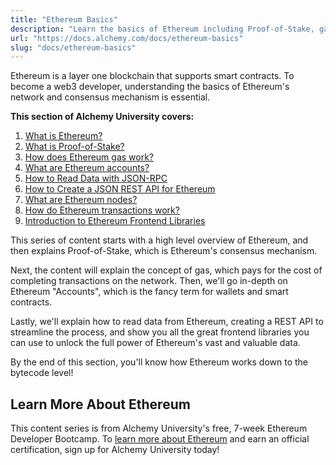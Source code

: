 ```yaml
---
title: "Ethereum Basics"
description: "Learn the basics of Ethereum including Proof-of-Stake, gas, accounts, nodes, transactions, frontend libraries, and how to access data with JSON-RPC."
url: "https://docs.alchemy.com/docs/ethereum-basics"
slug: "docs/ethereum-basics"
---
```



Ethereum is a layer one blockchain that supports smart contracts. To become a web3 developer, understanding the basics of Ethereum's network and consensus mechanism is essential.

**This section of Alchemy University covers:**

1. [What is Ethereum?](/docs/what-is-ethereum)
2. [What is Proof-of-Stake?](/docs/what-is-proof-of-stake)
3. [How does Ethereum gas work?](/docs/ethereum-gas)
4. [What are Ethereum accounts?](/docs/ethereum-accounts)
5. [How to Read Data with JSON-RPC](/docs/how-to-read-data-with-json-rpc)
6. [How to Create a JSON REST API for Ethereum](/docs/create-json-rest-api)
7. [What are Ethereum nodes?](/docs/ethereum-nodes)
8. [How do Ethereum transactions work?](/docs/how-ethereum-transactions-work)
9. [Introduction to Ethereum Frontend Libraries](/docs/ethereum-frontend-libraries)

This series of content starts with a high level overview of Ethereum, and then explains Proof-of-Stake, which is Ethereum's consensus mechanism.

Next, the content will explain the concept of gas, which pays for the cost of completing transactions on the network. Then, we'll go in-depth on Ethereum "Accounts", which is the fancy term for wallets and smart contracts.

Lastly, we'll explain how to read data from Ethereum, creating a REST API to streamline the process, and show you all the great frontend libraries you can use to unlock the full power of Ethereum's vast and valuable data.

By the end of this section, you'll know how Ethereum works down to the bytecode level!

## Learn More About Ethereum

This content series is from Alchemy University's free, 7-week Ethereum Developer Bootcamp. To [learn more about Ethereum](https://university.alchemy.com/ethereum) and earn an official certification, sign up for Alchemy University today!
